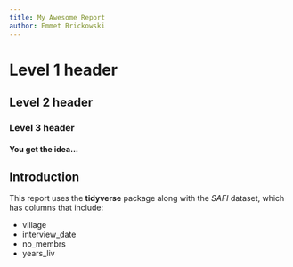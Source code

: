 ```yaml
---
title: My Awesome Report
author: Emmet Brickowski
---
```


# Level 1 header
## Level 2 header
### Level 3 header
#### You get the idea...

## Introduction

This report uses the **tidyverse** package along with the *SAFI*
dataset, which has columns that include:

- village
- interview_date
- no_membrs
- years_liv